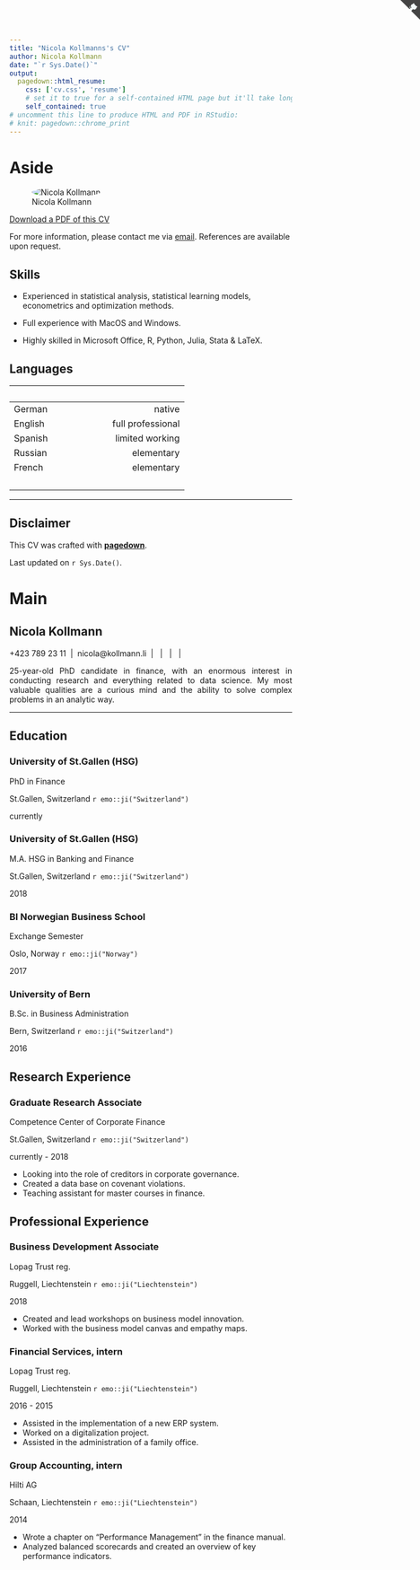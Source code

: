 ```yaml
---
title: "Nicola Kollmanns's CV"
author: Nicola Kollmann
date: "`r Sys.Date()`"
output:
  pagedown::html_resume:
    css: ['cv.css', 'resume']
    # set it to true for a self-contained HTML page but it'll take longer to render
    self_contained: true
# uncomment this line to produce HTML and PDF in RStudio:
# knit: pagedown::chrome_print
---
```


Aside
================================================================================

<a href="https://github.com/NicolaKollmann/CV" class="github-corner" aria-label="View source on GitHub"><svg width="35" height="35" viewBox="0 0 250 250" style="fill:#444; color:#f3f9f9; position: absolute; top: 0; border: 0; right: 0;" aria-hidden="true"><path d="M0,0 L115,115 L130,115 L142,142 L250,250 L250,0 Z"></path><path d="M128.3,109.0 C113.8,99.7 119.0,89.6 119.0,89.6 C122.0,82.7 120.5,78.6 120.5,78.6 C119.2,72.0 123.4,76.3 123.4,76.3 C127.3,80.9 125.5,87.3 125.5,87.3 C122.9,97.6 130.6,101.9 134.4,103.2" fill="currentColor" style="transform-origin: 130px 106px;" class="octo-arm"></path><path d="M115.0,115.0 C114.9,115.1 118.7,116.5 119.8,115.4 L133.7,101.6 C136.9,99.2 139.9,98.4 142.2,98.6 C133.8,88.0 127.5,74.4 143.8,58.0 C148.5,53.4 154.0,51.2 159.7,51.0 C160.3,49.4 163.2,43.6 171.4,40.1 C171.4,40.1 176.1,42.5 178.8,56.2 C183.1,58.6 187.2,61.8 190.9,65.4 C194.5,69.0 197.7,73.2 200.1,77.6 C213.8,80.2 216.3,84.9 216.3,84.9 C212.7,93.1 206.9,96.0 205.4,96.6 C205.1,102.4 203.0,107.8 198.3,112.5 C181.9,128.9 168.3,122.5 157.7,114.1 C157.9,116.9 156.7,120.9 152.7,124.9 L141.0,136.5 C139.8,137.7 141.6,141.9 141.8,141.8 Z" fill="currentColor" class="octo-body"></path></svg></a><style>.github-corner:hover .octo-arm{animation:octocat-wave 560ms ease-in-out !important;}@keyframes octocat-wave{0%,100%{transform:rotate(0) !important;}20%,60%{transform:rotate(-25deg)}40%,80%{transform:rotate(10deg)}}@media (max-width:500px){.github-corner:hover .octo-arm{animation:none !important;}.github-corner .octo-arm{animation:octocat-wave 560ms ease-in-out !important;}}</style>

![Nicola Kollmann](https://avatars3.githubusercontent.com/u/57948862?s=460&u=258033fc01717effe401fe98fa3bf70054d66d00&v=4){style="border-radius:50%"}

[<i class='fas fa-download'></i> Download a PDF of this CV](https://github.com/NicolaKollmann/CV/raw/master/CV.pdf)


For more information, please contact me via [email](mailto:nicola@kollmann.li). References are available upon request.

Skills {#skills}
--------------------------------------------------------------------------------
- Experienced in statistical analysis, statistical learning models, econometrics and optimization methods.

- Full experience with MacOS and Windows.

- Highly skilled in Microsoft Office, R, Python, Julia, Stata & LaTeX.

Languages {#languages}
--------------------------------------------------------------------------------
|&nbsp; | &nbsp;             |  
|:------|-------------------:|
|German | native              |
|English| &nbsp; &nbsp; &nbsp; &nbsp; &nbsp; &nbsp; &nbsp; &nbsp; &nbsp; &nbsp; &nbsp; full professional  |
|Spanish| limited working    |
|Russian| elementary         |
|French | elementary         |
|&nbsp; | &nbsp;             |  

***

Disclaimer {#disclaimer}
--------------------------------------------------------------------------------
 
This CV was crafted with [**pagedown**](https://github.com/rstudio/pagedown).  

Last updated on `r Sys.Date()`.



Main
================================================================================

Nicola Kollmann {#title}
--------------------------------------------------------------------------------

<i class="fa fa-mobile"></i> +423 789 23 11 &nbsp;|&nbsp; <i class="fa fa-envelope"></i> nicola@kollmann.li &nbsp;|&nbsp; [<i class="fa fa-linkedin"></i>](https://www.linkedin.com/in/nicolakollmann/) &nbsp;|&nbsp; [<i class="fa fa-twitter"></i>](https://twitter.com/NicolaKollmann) &nbsp;|&nbsp; [<i class="fa fa-github"></i>](https://github.com/NicolaKollmann) &nbsp;|&nbsp; [<i class="fa fa-safari"></i>](https://nkollmann.netlify.app)    

<div style="text-align: justify"> 
25-year-old PhD candidate in finance, with an enormous interest in conducting research and everything related to data science.
My most valuable qualities are a curious mind and the ability to solve complex problems in an analytic way.
</div>

***

Education {data-icon=graduation-cap data-concise=true}
--------------------------------------------------------------------------------

### University of St.Gallen (HSG)

PhD in Finance

St.Gallen, Switzerland `r emo::ji("Switzerland")`

currently

### University of St.Gallen (HSG)

M.A. HSG in Banking and Finance 

St.Gallen, Switzerland `r emo::ji("Switzerland")`

2018

### BI Norwegian Business School

Exchange Semester

Oslo, Norway `r emo::ji("Norway")`

2017

### University of Bern

B.Sc. in Business Administration

Bern, Switzerland `r emo::ji("Switzerland")`

2016

Research Experience {data-icon=bar-chart}
--------------------------------------------------------------------------------

### Graduate Research Associate

Competence Center of Corporate Finance

St.Gallen, Switzerland `r emo::ji("Switzerland")`

currently - 2018

- Looking into the role of creditors in corporate governance.
- Created a data base on covenant violations.
- Teaching assistant for master courses in finance.

Professional Experience {data-icon=suitcase}
--------------------------------------------------------------------------------

### Business Development Associate

Lopag Trust reg.

Ruggell, Liechtenstein `r emo::ji("Liechtenstein")`

2018


- Created and lead workshops on business model innovation. 
- Worked with the business model canvas and empathy maps.


### Financial Services, intern

Lopag Trust reg.

Ruggell, Liechtenstein `r emo::ji("Liechtenstein")`

2016 - 2015


- Assisted in the implementation of a new ERP system. 
- Worked on a digitalization project.
- Assisted in the administration of a family office.


### Group Accounting, intern

Hilti AG

Schaan, Liechtenstein `r emo::ji("Liechtenstein")`

2014


- Wrote a chapter on "Performance Management" in the finance manual. 
- Analyzed balanced scorecards and created an overview of key performance indicators.

